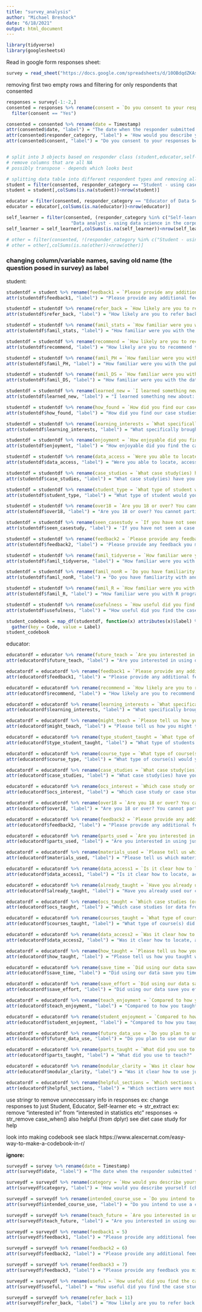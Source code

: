 ```yaml
---
title: "survey_analysis"
author: "Michael Breshock"
date: "6/18/2021"
output: html_document
---
```


```r
library(tidyverse)
library(googlesheets4)
```

Read in google form responses sheet: 
```r
survey = read_sheet("https://docs.google.com/spreadsheets/d/10OBdqdZKAsXzamg-IQvlIzyGd0cS2kF-xBAKXJ0yFl0/edit#gid=385855959")
```

removing first two empty rows and filtering for only respondents that consented
```r
responses = survey[-1:-2,]
consented = responses %>% rename(consent = `Do you consent to your responses being used for research purposes? Please see the description at the beginning of the survey for more information (use the back button within this survey if you wish to see it again).`) %>% rename(responder_category = `How would you describe yourself (choose best option)? Note that you can say  "wish not to say"  for the "other" category.`) %>%
  filter(consent == "Yes") 

consented = consented %>% rename(date = Timestamp)
attr(consented$date, "label") = "The date when the responder submitted the survey."
attr(consented$responder_category, "label") = 'How would you describe yourself (choose best option)? Note that you can say  "wish not to say"  for the "other" category.'
attr(consented$consent, "label") = "Do you consent to your responses being used for research purposes? Please see the description at the beginning of the survey for more information (use the back button within this survey if you wish to see it again)."


# split into 3 objects based on responder class (student,educator,self-learner)
# remove columns that are all NA
# possibly transpose - depends which looks best
```

```r
# splitting data table into different respondent types and removing all NA columns
student = filter(consented, responder_category == "Student - using case studies for a course or to help with a course")
student = student[,colSums(is.na(student))<nrow(student)]

educator = filter(consented, responder_category == "Educator of Data Science/Stats/Public Health/other - looking for data and education material to use in courses")
educator = educator[,colSums(is.na(educator))<nrow(educator)]

self_learner = filter(consented, (responder_category %in% c("Self-learner - interested in learning more about the skills, topics, and or concepts covered in the case studies", 
                        "Data analyst - using data science in the corporate world")))
self_learner = self_learner[,colSums(is.na(self_learner))<nrow(self_learner)]

# other = filter(consented, !(responder_category %in% c("Student - using case studies for a course or to help with a course", "Educator of Data Science/Stats/Public Health/other - looking for data and education material to use in courses", "Self-learner - interested in learning more about the skills, topics, and or concepts covered in the case studies")))
# other = other[,colSums(is.na(other))<nrow(other)]
```



### changing column/variable names, saving old name (the question posed in survey) as label

student:
```r
studentdf = student %>% rename(feedback1 = `Please provide any additional feedback you might have....6`)
attr(studentdf$feedback1, "label") = "Please provide any additional feedback you might have....6"

studentdf = studentdf %>% rename(refer_back = `How likely are you to refer back to the case study/studies in the future?...11`)
attr(studentdf$refer_back, "label") = "How likely are you to refer back to the case study/studies in the future?...11"

studentdf = studentdf %>% rename(famil_stats = `How familiar were you with the statistical methods presented in the case study before you read it?...12`)
attr(studentdf$famil_stats, "label") = "How familiar were you with the statistical methods presented in the case study before you read it?...12"

studentdf = studentdf %>% rename(recommend = `How likely are you to recommend the case studies to others?...16`)
attr(studentdf$recommend, "label") = "How likely are you to recommend the case studies to others?...16"

studentdf = studentdf %>% rename(famil_PH = `How familiar were you with the public health topics presented in the case study before you read it?...19`)
attr(studentdf$famil_PH, "label") = "How familiar were you with the public health topics presented in the case study before you read it?...19"

studentdf = studentdf %>% rename(famil_DS = `How familiar were you with the data science topics presented in the case study before you read it?...20`)
attr(studentdf$famil_DS, "label") = "How familiar were you with the data science topics presented in the case study before you read it?...20"

studentdf = studentdf %>% rename(learned_new = `I learned something new about: (select all that apply)...21`)
attr(studentdf$learned_new, "label") = "I learned something new about: (select all that apply)...21"

studentdf = studentdf %>% rename(how_found = `How did you find our case studies?...22`)
attr(studentdf$how_found, "label") = "How did you find our case studies?...22"

studentdf = studentdf %>% rename(learning_interests = `What specifically brought you to the case studies? (check all that apply)`)
attr(studentdf$learning_interests, "label") = "What specifically brought you to the case studies? (check all that apply)"

studentdf = studentdf %>% rename(enjoyment = `How enjoyable did you find the case study/studies as a way to learn about these topics?...50`)
attr(studentdf$enjoyment, "label") = "How enjoyable did you find the case study/studies as a way to learn about these topics?...50"

studentdf = studentdf %>% rename(data_access = `Were you able to locate, access, and download the data for the case study with relative ease?`)
attr(studentdf$data_access, "label") = "Were you able to locate, access, and download the data for the case study with relative ease?"

studentdf = studentdf %>% rename(case_studies = `What case study(ies) have you looked at?  (select all that apply)...61`)
attr(studentdf$case_studies, "label") = "What case study(ies) have you looked at?  (select all that apply)...61"

studentdf = studentdf %>% rename(student_type = `What type of student would you describe yourself as?...68`)
attr(studentdf$student_type, "label") = "What type of student would you describe yourself as?...68"

studentdf = studentdf %>% rename(over18 = `Are you 18 or over? You cannot participate in this survey if you are under 18.`)
attr(studentdf$over18, "label") = "Are you 18 or over? You cannot participate in this survey if you are under 18."

studentdf = studentdf %>% rename(seen_casestudy = `If you have not seen a case study yet, select "Not yet" , otherwise select "Yes" to answer questions about a case study you have seen....74`)
attr(studentdf$seen_casestudy, "label") = 'If you have not seen a case study yet, select "Not yet" , otherwise select "Yes" to answer questions about a case study you have seen....74'

studentdf = studentdf %>% rename(feedback2 = `Please provide any feedback you might have....75`)
attr(studentdf$feedback2, "label") = 'Please provide any feedback you might have....75'

studentdf = studentdf %>% rename(famil_tidyverse = `How familiar were you with the tidyverse programming material presented in the case study before you read it?...85`)
attr(studentdf$famil_tidyverse, "label") = "How familiar were you with the tidyverse programming material presented in the case study before you read it?...85"

studentdf = studentdf %>% rename(famil_nonR = `Do you have familiarity with another programming language besides R?...86`)
attr(studentdf$famil_nonR, "label") = "Do you have familiarity with another programming language besides R?...86"

studentdf = studentdf %>% rename(famil_R = `How familiar were you with R programming before you read the case study?...87`)
attr(studentdf$famil_R, "label") = "How familiar were you with R programming before you read the case study?...87"

studentdf = studentdf %>% rename(usefulness = `How useful did you find the case study/studies?...104`)
attr(studentdf$usefulness, "label") = "How useful did you find the case study/studies?...104"
```

```r
student_codebook = map_df(studentdf, function(x) attributes(x)$label) %>%
  gather(key = Code, value = Label)
student_codebook
```

educator:
```r
educatordf = educator %>% rename(future_teach = `Are you interested in using our case study materials or the data from one of our case studies to teach in the future?`)
attr(educatordf$future_teach, "label") = "Are you interested in using our case study materials or the data from one of our case studies to teach in the future?"

educatordf = educatordf %>% rename(feedback1 = `Please provide any additional feedback you might have....5`)
attr(educatordf$feedback1, "label") = "Please provide any additional feedback you might have....5"

educatordf = educatordf %>% rename(recommend = `How likely are you to recommend the case studies to others?...25`)
attr(educatordf$recommend, "label") = "How likely are you to recommend the case studies to others?...25"

educatordf = educatordf %>% rename(learning_interests = `What specifically brought you to the case studies? (select all that apply)...26`)
attr(educatordf$learning_interests, "label") = "What specifically brought you to the case studies? (select all that apply)...26"

educatordf = educatordf %>% rename(might_teach = `Please tell us how you might teach (or already taught) with one or more of our case studies. (Example: for materials for students to practice writing about the results of a data analysis)`)
attr(educatordf$might_teach, "label") = "Please tell us how you might teach (or already taught) with one or more of our case studies. (Example: for materials for students to practice writing about the results of a data analysis)"

educatordf = educatordf %>% rename(type_student_taught = `What type of students do you teach? (select all that apply)`)
attr(educatordf$type_student_taught, "label") = "What type of students do you teach? (select all that apply)"

educatordf = educatordf %>% rename(course_type = `What type of course(s) would you (or have you) used our case studies for? (check all that apply)`)
attr(educatordf$course_type, "label") = "What type of course(s) would you (or have you) used our case studies for? (check all that apply)"

educatordf = educatordf %>% rename(case_studies = `What case study(ies) have you looked at?  (select all that apply)...53`)
attr(educatordf$case_studies, "label") = "What case study(ies) have you looked at?  (select all that apply)...53"

educatordf = educatordf %>% rename(ocs_interest = `Which case study or case studies might you be interested  in using. (select all that apply)`)
attr(educatordf$ocs_interest, "label") = "Which case study or case studies might you be interested in using. (select all that apply)"

educatordf = educatordf %>% rename(over18 = `Are you 18 or over? You cannot participate in this survey if you are under 18.`)
attr(educatordf$over18, "label") = "Are you 18 or over? You cannot participate in this survey if you are under 18."

educatordf = educatordf %>% rename(feedback2 = `Please provide any additional feedback you might have....76`)
attr(educatordf$feedback2, "label") = "Please provide any additional feedback you might have....76"

educatordf = educatordf %>% rename(parts_used = `Are you interested in using just the data, part of case study, or a full case study?`)
attr(educatordf$parts_used, "label") = "Are you interested in using just the data, part of case study, or a full case study?"

educatordf = educatordf %>% rename(materials_used = `Please tell us which materials you are most interested in using (or you already used to teach). (select all that apply)`)
attr(educatordf$materials_used, "label") = "Please tell us which materials you are most interested in using (or you already used to teach). (select all that apply)"

educatordf = educatordf %>% rename(data_access1 = `Is it clear how to locate, access, and download files from a case study repository?...81`)
attr(educatordf$data_access1, "label") = "Is it clear how to locate, access, and download files from a case study repository?...81"

educatordf = educatordf %>% rename(already_taught = `Have you already used our case studies or the data from our case studies to teach?`)
attr(educatordf$already_taught, "label") = "Have you already used our case studies or the data from our case studies to teach?"

educatordf = educatordf %>% rename(ocs_taught = `Which case studies (or data from a case study) did you use? (select all that apply)`)
attr(educatordf$ocs_taught, "label") = "Which case studies (or data from a case study) did you use? (select all that apply)"

educatordf = educatordf %>% rename(courses_taught = `What type of course(s) did you use our case studies or data for? (check all that apply)`)
attr(educatordf$courses_taught, "label") = "What type of course(s) did you use our case studies or data for? (check all that apply)"

educatordf = educatordf %>% rename(data_access2 = `Was it clear how to locate, access, and download files from a case study repository?`)
attr(educatordf$data_access2, "label") = "Was it clear how to locate, access, and download files from a case study repository?"

educatordf = educatordf %>% rename(how_taught = `Please tell us how you taught with our data or case studies - Example: for a lecture about data wrangling or to have students write a report about a data analysis.`)
attr(educatordf$how_taught, "label") = "Please tell us how you taught with our data or case studies - Example: for a lecture about data wrangling or to have students write a report about a data analysis."

educatordf = educatordf %>% rename(save_time = `Did using our data save you time?`)
attr(educatordf$save_time, "label") = "Did using our data save you time?"

educatordf = educatordf %>% rename(save_effort = `Did using our data save you effort?`)
attr(educatordf$save_effort, "label") = "Did using our data save you effort?"

educatordf = educatordf %>% rename(teach_enjoyment = `Compared to how you taught similar material previously,  did you enjoy using the case studies to teach with?`)
attr(educatordf$teach_enjoyment, "label") = "Compared to how you taught similar material previously,  did you enjoy using the case studies to teach with?"

educatordf = educatordf %>% rename(student_enjoyment = `Compared to how you taught similar material previously,  how will did your students seem to enjoy  the case studies?`)
attr(educatordf$student_enjoyment, "label") = "Compared to how you taught similar material previously,  how will did your students seem to enjoy  the case studies?"

educatordf = educatordf %>% rename(future_data_use = `Do you plan to use our data again in the future?`)
attr(educatordf$future_data_use, "label") = "Do you plan to use our data again in the future?"

educatordf = educatordf %>% rename(parts_taught = `What did you use to teach?`)
attr(educatordf$parts_taught, "label") = "What did you use to teach?"

educatordf = educatordf %>% rename(modular_clarity = `Was it clear how to use just part of the case study in a modular way?`)
attr(educatordf$modular_clarity, "label") = "Was it clear how to use just part of the case study in a modular way?"

educatordf = educatordf %>% rename(helpful_sections = `Which sections were most helpful for you? (select all that apply)`)
attr(educatordf$helpful_sections, "label") = "Which sections were most helpful for you? (select all that apply)"
```


use stringr to remove unneccessary info in responses
ex: change responses to just Student, Educator, Self-learner etc -> str_extract
ex: remove "interested in" from "interested in statistics etc" responses -> str_remove
case_when() also helpful (from dplyr)
see diet case study for help

look into making codebook
see slack
https://www.alexcernat.com/easy-way-to-make-a-codebook-in-r/

**ignore:**

```r
surveydf = survey %>% rename(date = Timestamp)
attr(surveydf$date, "label") = "The date when the responder submitted the survey."

surveydf = surveydf %>% rename(category = `How would you describe yourself (choose best option)? Note that you can say  "wish not to say"  for the "other" category.`)
attr(surveydf$category, "label") = 'How would you describe yourself (choose best option)? Note that you can say  "wish not to say"  for the "other" category.'

surveydf = surveydf %>% rename(intended_course_use = `Do you intend to use a case study (or part of a case study) in one of your classes?`)
attr(surveydf$intended_course_use, "label") = "Do you intend to use a case study (or part of a case study) in one of your classes?"

surveydf = surveydf %>% rename(teach_future = `Are you interested in using our case study materials or the data from one of our case studies to teach in the future?`)
attr(surveydf$teach_future, "label") = "Are you interested in using our case study materials or the data from one of our case studies to teach in the future?"

surveydf = surveydf %>% rename(feedback1 = 5)
attr(surveydf$feedback1, "label") = "Please provide any additional feedback you might have....5"

surveydf = surveydf %>% rename(feedback2 = 6)
attr(surveydf$feedback2, "label") = "Please provide any additional feedback you might have....6"

surveydf = surveydf %>% rename(feedback3 = 7)
attr(surveydf$feedback3, "label") = "Please provide any feedback you might have....7"

surveydf = surveydf %>% rename(useful = `How useful did you find the case studies/data?`)
attr(surveydf$useful, "label") = "How useful did you find the case studies/data?"

surveydf = surveydf %>% rename(refer_back = 11)
attr(surveydf$refer_back, "label") = "How likely are you to refer back to the case study/studies in the future?...11"

```

